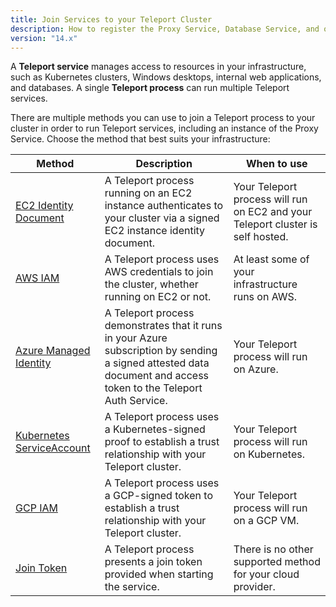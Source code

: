 ```yaml
---
title: Join Services to your Teleport Cluster
description: How to register the Proxy Service, Database Service, and other Teleport services with your cluster.
version: "14.x"
---
```


A **Teleport service** manages access to resources in your infrastructure, such
as Kubernetes clusters, Windows desktops, internal web applications, and
databases. A single **Teleport process** can run multiple Teleport services.

There are multiple methods you can use to join a Teleport process to your
cluster in order to run Teleport services, including an instance of the Proxy
Service. Choose the method that best suits your infrastructure:

| Method                                                                                      | Description                                                                                                                                                       | When to use                                                                     |
| ------------------------------------------------------------------------------------------- | ----------------------------------------------------------------------------------------------------------------------------------------------------------------- | ------------------------------------------------------------------------------- |
| [EC2 Identity Document](/docs/ver/14.x/agents/join-services-to-your-cluster/aws-ec2)        | A Teleport process running on an EC2 instance authenticates to your cluster via a signed EC2 instance identity document.                                          | Your Teleport process will run on EC2 and your Teleport cluster is self hosted. |
| [AWS IAM](/docs/ver/14.x/agents/join-services-to-your-cluster/aws-iam)                      | A Teleport process uses AWS credentials to join the cluster, whether running on EC2 or not.                                                                       | At least some of your infrastructure runs on AWS.                               |
| [Azure Managed Identity](/docs/ver/14.x/agents/join-services-to-your-cluster/azure)         | A Teleport process demonstrates that it runs in your Azure subscription by sending a signed attested data document and access token to the Teleport Auth Service. | Your Teleport process will run on Azure.                                        |
| [Kubernetes ServiceAccount](/docs/ver/14.x/agents/join-services-to-your-cluster/kubernetes) | A Teleport process uses a Kubernetes-signed proof to establish a trust relationship with your Teleport cluster.                                                   | Your Teleport process will run on Kubernetes.                                   |
| [GCP IAM](/docs/ver/14.x/agents/join-services-to-your-cluster/gcp)                          | A Teleport process uses a GCP-signed token to establish a trust relationship with your Teleport cluster.                                                          | Your Teleport process will run on a GCP VM.                                     |
| [Join Token](/docs/ver/14.x/agents/join-services-to-your-cluster/join-token)                | A Teleport process presents a join token provided when starting the service.                                                                                      | There is no other supported method for your cloud provider.                     |
